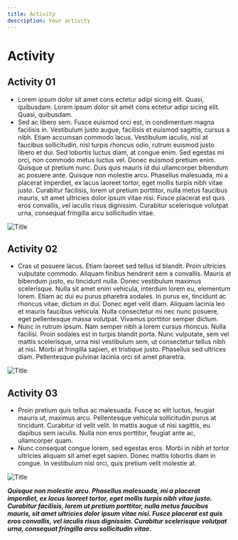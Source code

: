 ```yaml
---
title: Activity
description: Your activity
---
```


# Activity

## Activity 01

- Lorem ipsum dolor sit amet cons ectetur adipi sicing elit. Quasi, quibusdam. Lorem ipsum dolor sit amet cons ectetur adipi sicing elit. Quasi, quibusdam.
- Sed ac libero sem. Fusce euismod orci est, in condimentum magna facilisis in. Vestibulum justo augue, facilisis et euismod sagittis, cursus a nibh. Etiam accumsan commodo lacus. Vestibulum iaculis, nisl at faucibus sollicitudin, nisl turpis rhoncus odio, rutrum euismod justo libero et dui. Sed lobortis luctus diam, at congue enim. Sed egestas mi orci, non commodo metus luctus vel. Donec euismod pretium enim. Quisque ut pretium nunc. Duis quis mauris id dui ullamcorper bibendum ac posuere ante. Quisque non molestie arcu. Phasellus malesuada, mi a placerat imperdiet, ex lacus laoreet tortor, eget mollis turpis nibh vitae justo. Curabitur facilisis, lorem ut pretium porttitor, nulla metus faucibus mauris, sit amet ultricies dolor ipsum vitae nisi. Fusce placerat est quis eros convallis, vel iaculis risus dignissim. Curabitur scelerisque volutpat urna, consequat fringilla arcu sollicitudin vitae.

![Title](https://i.pinimg.com/originals/fc/e5/8a/fce58a8be0e30e80a0c9c73b2c7eadbc.jpg)

## Activity 02

- Cras ut posuere lacus. Etiam laoreet sed tellus id blandit. Proin ultricies vulputate commodo. Aliquam finibus hendrerit sem a convallis. Mauris at bibendum justo, eu tincidunt nulla. Donec vestibulum maximus scelerisque. Nulla sit amet enim vehicula, interdum lorem eu, elementum lorem. Etiam ac dui eu purus pharetra sodales. In purus ex, tincidunt ac rhoncus vitae, dictum in dui. Donec eget velit diam. Aliquam lacinia leo et mauris faucibus vehicula. Nulla consectetur mi nec nunc posuere, eget pellentesque massa volutpat. Vivamus porttitor semper dictum.
- Nunc in rutrum ipsum. Nam semper nibh a lorem cursus rhoncus. Nulla facilisi. Proin sodales est in turpis blandit porta. Nunc vulputate, sem vel mattis scelerisque, urna nisl vestibulum sem, ut consectetur tellus nibh at nisi. Morbi at fringilla sapien, et tristique justo. Phasellus sed ultrices diam. Pellentesque pulvinar lacinia orci sit amet pharetra.

![Title](https://i.pinimg.com/originals/0b/5a/0e/0b5a0eda7367cc7896c077494c7b754b.jpg)

## Activity 03

- Proin pretium quis tellus ac malesuada. Fusce ac elit luctus, feugiat mauris ut, maximus arcu. Pellentesque vehicula sollicitudin purus at tincidunt. Curabitur id velit velit. In mattis augue ut nisi sagittis, eu dapibus sem iaculis. Nulla non eros porttitor, feugiat ante ac, ullamcorper quam.
- Nunc consequat congue lorem, sed egestas eros. Morbi in nibh et tortor ultricies aliquam sit amet eget sapien. Donec mattis lobortis diam in congue. In vestibulum nisl orci, quis pretium velit molestie at.

![Title](https://i.pinimg.com/originals/70/94/8f/70948f889e3052596d04dabe50bb1013.jpg)

***Quisque non molestie arcu. Phasellus malesuada, mi a placerat imperdiet, ex lacus laoreet tortor, eget mollis turpis nibh vitae justo. Curabitur facilisis, lorem ut pretium porttitor, nulla metus faucibus mauris, sit amet ultricies dolor ipsum vitae nisi. Fusce placerat est quis eros convallis, vel iaculis risus dignissim. Curabitur scelerisque volutpat urna, consequat fringilla arcu sollicitudin vitae.***